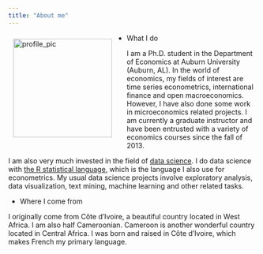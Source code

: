 ```yaml
---
title: "About me"
---
```


<style>

img {
  float: left;
  margin: 10px 30px 10px 10px;
  width: 200px;
}

</style>


<div class = "cointainer-fluid">

<div class = "row">
  
<div class = "col-sm-3">
<img src="pics/pic.jpg" alt="profile_pic">
</div>
    
<div class = "col-sm-8">
    
- What I do


I am a Ph.D. student in the Department of Economics at Auburn University (Auburn, AL). In the world of economics, my fields of interest are time series econometrics, international finance and open macroeconomics. However, I have also done some work in microeconomics related projects. I am currently a graduate instructor and have been entrusted with a variety of economics courses since the fall of 2013.

I am also very much invested in the field of [data science](https://en.wikipedia.org/wiki/Data_science). I do data science with [the R statistical language](https://www.r-project.org/), which is the language I also use for econometrics. My usual data science projects involve exploratory analysis, data visualization, text mining, machine learning and other related tasks.


- Where I come from

I originally come from Côte d'Ivoire, a beautiful country located in West Africa. I am also half Cameroonian. Cameroon is another wonderful country located in Central Africa. I was born and raised in Côte d'Ivoire, which makes French my primary language.

</div>
</div>
</div>








